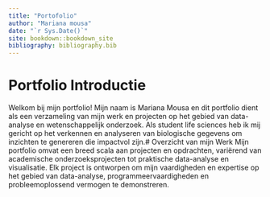 ```yaml
--- 
title: "Portofolio"
author: "Mariana mousa"
date: "`r Sys.Date()`"
site: bookdown::bookdown_site
bibliography: bibliography.bib
---
```


# Portfolio Introductie

Welkom bij mijn portfolio! Mijn naam is Mariana Mousa en dit portfolio dient als een verzameling van mijn werk en projecten op het gebied van data-analyse en wetenschappelijk onderzoek. Als student life sciences heb ik mij gericht op het verkennen en analyseren van biologische gegevens om inzichten te genereren die impactvol zijn.# Overzicht van mijn Werk
Mijn portfolio omvat een breed scala aan projecten en opdrachten, variërend van academische onderzoeksprojecten tot praktische data-analyse en visualisatie. Elk project is ontworpen om mijn vaardigheden en expertise op het gebied van data-analyse, programmeervaardigheden en probleemoplossend vermogen te demonstreren.

